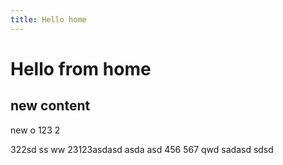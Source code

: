 ```yaml
---
title: Hello home
---
```

# Hello from home
## new content
new 
o
123
2

322sd
ss
ww
23123asdasd
asda
asd
456
567
qwd
sadasd
sdsd
